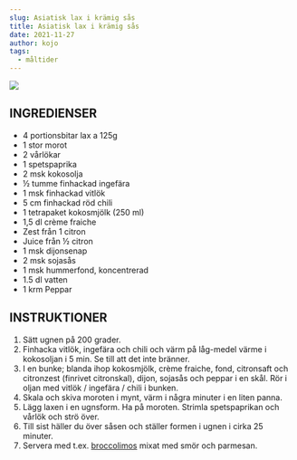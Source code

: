 ```yaml
---
slug: Asiatisk lax i krämig sås
title: Asiatisk lax i krämig sås
date: 2021-11-27
author: kojo
tags:
  - måltider
---
```

![](http://www.ketolivet.se/wp-content/uploads/2021/03/IMG_9333-scaled.jpg)

## INGREDIENSER

* 4 portionsbitar lax a 125g
* 1 stor morot
* 2 vårlökar
* 1 spetspaprika
* 2 msk kokosolja
* ½ tumme finhackad ingefära
* 1 msk finhackad vitlök
* 5 cm finhackad röd chili
* 1 tetrapaket kokosmjölk (250 ml)
* 1,5 dl crème fraiche
* Zest från 1 citron
* Juice från ½ citron
* 1 msk dijonsenap
* 2 msk sojasås
* 1 msk hummerfond, koncentrerad
* 1.5 dl vatten
* 1 krm Peppar



## INSTRUKTIONER

1. Sätt ugnen på 200 grader.
2. Finhacka vitlök, ingefära och chili och värm på låg-medel värme i kokosoljan i 5 min. Se till att det inte bränner.
3. I en bunke; blanda ihop kokosmjölk, crème fraiche, fond, citronsaft och citronzest (finrivet citronskal), dijon, sojasås och peppar i en skål. Rör i oljan med vitlök / ingefära / chili i bunken.
4. Skala och skiva moroten i mynt, värm i några minuter i en liten panna.
5. Lägg laxen i en ugnsform. Ha på moroten. Strimla spetspaprikan och vårlök och strö över.
6. Till sist häller du över såsen och ställer formen i ugnen i cirka 25 minuter.
7. Servera med t.ex. [broccolimos](http://www.ketolivet.se/tillbehor/broccolimos-med-kycklinglarfile/) mixat med smör och parmesan.